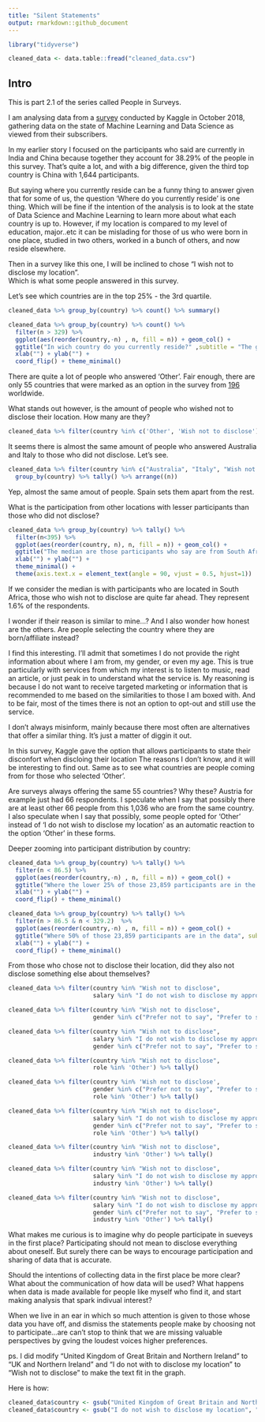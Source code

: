```yaml
---
title: "Silent Statements"
output: rmarkdown::github_document
---
```


```r
library("tidyverse")
```

```r
cleaned_data <- data.table::fread("cleaned_data.csv")
```

## Intro

This is part 2.1 of the series called People in Surveys.

I am analysing data from a [survey](https://www.kaggle.com/kaggle/kaggle-survey-2018#multipleChoiceResponses.csv) conducted by Kaggle in October 2018, gathering data on the state of Machine Learning and Data Science as viewed from their subscribers.



In my earlier story I focused on the participants who said are currently in India and China because together they account for 38.29% of the people in this survey. That's quite a lot, and with a big difference, given the third top country is China with 1,644 participants.

But saying where you currently reside can be a funny thing to answer given that for some of us, the question 'Where do you currently reside' is one thing. Which will be fine if the intention of the analysis is to look at the state of Data Science and Machine Learning to learn more about what each country is up to. However, if my location is compared to my level of education, major..etc it can be mislading for those of us who were born in one place, studied in two others, worked in a bunch of others, and now reside elsewhere. 


Then in a survey like this one, I will be inclined to chose "I wish not to disclose my location".  
Which is what some people answered in this survey.

Let's see which countries are in the top 25% - the 3rd quartile.

```r
cleaned_data %>% group_by(country) %>% count() %>% summary()
```

```r
cleaned_data %>% group_by(country) %>% count() %>% 
  filter(n > 329) %>% 
  ggplot(aes(reorder(country,-n) , n, fill = n)) + geom_col() + 
  ggtitle("In wich country do you currently reside?" ,subtitle = "The graph displays the answers of the top 25% countries") +
  xlab("") + ylab("") +
  coord_flip() + theme_minimal() 
```

There are quite a lot of people who answered 'Other'. Fair enough, there are only 55 countries that were marked as an option in the survey from [196](https://www.thoughtco.com/number-of-countries-in-the-world-1433445) worldwide.

What stands out however, is the amount of people who wished not to disclose their location.
How many are they?


```r
cleaned_data %>% filter(country %in% c('Other', 'Wish not to disclose')) %>% group_by(country) %>% tally()
```

It seems there is almost the same amount of people who answered Australia and Italy to those who did not disclose. 
Let's see.

```r
cleaned_data %>% filter(country %in% c("Australia", "Italy", "Wish not to disclose", "Spain")) %>% 
  group_by(country) %>% tally() %>% arrange((n))
```

Yep, almost the same amout of people. Spain sets them apart from the rest.

What is the participation from other locations with lesser participants than those who did not disclose?

```r
cleaned_data %>% group_by(country) %>% tally() %>%
  filter(n<395) %>%
  ggplot(aes(reorder(country, n), n, fill = n)) + geom_col() +
  ggtitle("The median are those participants who say are from South Africa, being 147", subtitle = "Those who did not want to disclose are 395, and 'Other' count for 1,036") + 
  xlab("") + ylab("") +
  theme_minimal() +
  theme(axis.text.x = element_text(angle = 90, vjust = 0.5, hjust=1)) 
```
If we consider the median is with participants who are located in South Africa, those who wish not to disclose are quite far ahead. They represent 1.6% of the respondents.

I wonder if their reason is similar to mine...? And I also wonder how honest are the others. Are people selecting the country where they are born/affiliate instead?


I find this interesting. I'll admit that sometimes I do not provide the right information about where I am from, my gender, or even my age. This is true particularly with services from which my interest is to listen to music, read an article, or just peak in to understand what the service is.  My reasoning is because I do not want to receive targeted marketing or information that is recommended to me based on the similarities to those I am boxed with. And to be fair, most of the times there is not an option to opt-out and still use the service. 

I don't always misinform, mainly because there most often are alternatives that offer a similar thing. It's just a matter of diggin it out. 

In this survey, Kaggle gave the option that allows participants to state their disconfort when discloing their location The reasons I don't know, and it will be interesting to find out. Same as to see what countries are people coming from for those who selected 'Other'. 

Are surveys always offering the same 55 countries? Why these? Austria for example just had 66 respondents. I speculate when I say that possibly there are at least other 66 people from this 1,036 who are from the same country. I also speculate when I say that possibly, some people opted for 'Other' instead of 'I do not wish to disclose my location' as an automatic reaction to the option 'Other' in these forms.




Deeper zooming into participant distribution by country:


```r
cleaned_data %>% group_by(country) %>% tally() %>% 
  filter(n < 86.5) %>% 
  ggplot(aes(reorder(country,-n) , n, fill = n)) + geom_col() + 
  ggtitle("Where the lower 25% of those 23,859 participants are in the data", subtitle = "Graph displaying the amount of participants from these countries") +
  xlab("") + ylab("") +
  coord_flip() + theme_minimal()
```

```r
cleaned_data %>% group_by(country) %>% tally() %>% 
  filter(n > 86.5 & n < 329.2)  %>% 
  ggplot(aes(reorder(country,-n) , n, fill = n)) + geom_col() + 
  ggtitle("Where 50% of those 23,859 participants are in the data", subtitle = "Graph displaying the amount of participants from these countries") +
  xlab("") + ylab("") +
  coord_flip() + theme_minimal()
```

From those who chose not to disclose their location, did they also not disclose something else about themselves?


```r
cleaned_data %>% filter(country %in% "Wish not to disclose",
                        salary %in% "I do not wish to disclose my approximate yearly compensation") %>% tally()
```
```r
cleaned_data %>% filter(country %in% "Wish not to disclose",
                        gender %in% c("Prefer not to say", "Prefer to self-describe")) %>% tally()
```

```r
cleaned_data %>% filter(country %in% "Wish not to disclose",
                        salary %in% "I do not wish to disclose my approximate yearly compensation",
                        gender %in% c("Prefer not to say", "Prefer to self-describe")) %>% tally()
```

```r
cleaned_data %>% filter(country %in% "Wish not to disclose",
                        role %in% 'Other') %>% tally()
```
```r
cleaned_data %>% filter(country %in% 'Wish not to disclose',
                        gender %in% c("Prefer not to say", "Prefer to self-describe"),
                        role %in% 'Other') %>% tally()
```


```r
cleaned_data %>% filter(country %in% "Wish not to disclose",
                        salary %in% "I do not wish to disclose my approximate yearly compensation",
                        gender %in% c("Prefer not to say", "Prefer to self-describe"),
                        role %in% 'Other') %>% tally()
```

```r
cleaned_data %>% filter(country %in% "Wish not to disclose",
                        industry %in% 'Other') %>% tally()
```

```r
cleaned_data %>% filter(country %in% "Wish not to disclose",
                        salary %in% "I do not wish to disclose my approximate yearly compensation",
                        industry %in% 'Other') %>% tally()
```

```r
cleaned_data %>% filter(country %in% "Wish not to disclose",
                        salary %in% "I do not wish to disclose my approximate yearly compensation",
                        gender %in% c("Prefer not to say", "Prefer to self-describe"),
                        industry %in% 'Other') %>% tally()
```


What makes me curious is to imagine why do people participate in sueveys in the first place? Participating should not mean to disclose everything about oneself. But surely there can be ways to encourage participation and sharing of data that is accurate.

Should the intentions of collecting data in the first place be more clear?
What about the communication of how data will be used?
What happens when data is made available for people like myself who find it, and start making analysis that spark indivual interest?

When we live in an ear in which so much attention is given to those whose data you have off, and dismiss the statements people make by choosing not to participate...are can't stop to think that we are missing valuable perspectives by gving the loudest voices higher preferences.




ps. I did modify "United Kingdom of Great Britain and Northern Ireland" to "UK and Northern Ireland" and "I do not with to disclose my location" to "Wish not to disclose" to make the text fit in the graph. 

Here is how:
```r
cleaned_data$country <- gsub("United Kingdom of Great Britain and Northern Ireland", "UK and Northern Ireland", cleaned_data$country)
cleaned_data$country <- gsub("I do not wish to disclose my location", "Wish not to disclose", cleaned_data$country)
```

